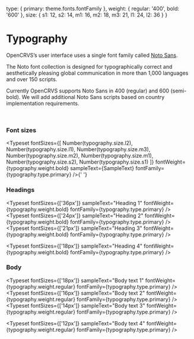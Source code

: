 <!--This Source Code Form is subject to the terms of the Mozilla Public
License, v. 2.0. If a copy of the MPL was not distributed with this
file, You can obtain one at https://mozilla.org/MPL/2.0/.

OpenCRVS is also distributed under the terms of the Civil Registration
& Healthcare Disclaimer located at http://opencrvs.org/license.

Copyright (C) The OpenCRVS Authors. OpenCRVS and the OpenCRVS
graphic logo are (registered/a) trademark(s) of Plan International.-->



<Meta title="Styles/Typography" />

  type: {
    primary: theme.fonts.fontFamily
  },
  weight: {
    regular: '400',
    bold: '600'
  },
  size: {
    s1: 12,
    s2: 14,
    m1: 16,
    m2: 18,
    m3: 21,
    l1: 24,
    l2: 36
  }
}


# Typography

OpenCRVS’s user interface uses a single font family called [Noto Sans](https://fonts.google.com/noto/fonts).

The Noto font collection is designed for typographically correct and aesthetically pleasing global communication in more than 1,000 languages and over 150 scripts.

Currently OpenCRVS supports Noto Sans in 400 (regular) and 600 (semi-bold). We will add additional Noto Sans scripts based on country implementation requirements.

<br />

### Font sizes

<Typeset
  fontSizes={[
    Number(typography.size.l2),
    Number(typography.size.l1),
    Number(typography.size.m3),
    Number(typography.size.m2),
    Number(typography.size.m1),
    Number(typography.size.s2),
    Number(typography.size.s1)
  ]}
  fontWeight={typography.weight.bold}
  sampleText={SampleText}
  fontFamily={typography.type.primary}
/>{' '}

### Headings

<Typeset
  fontSizes={['36px']}
  sampleText="Heading 1"
  fontWeight={typography.weight.bold}
  fontFamily={typography.type.primary}
/>
<Typeset
  fontSizes={['24px']}
  sampleText="Heading 2"
  fontWeight={typography.weight.bold}
  fontFamily={typography.type.primary}
/>
<Typeset
  fontSizes={['21px']}
  sampleText="Heading 3"
  fontWeight={typography.weight.bold}
  fontFamily={typography.type.primary}
/>

<Typeset
  fontSizes={['18px']}
  sampleText="Heading 4"
  fontWeight={typography.weight.bold}
  fontFamily={typography.type.primary}
/>

### Body

<Typeset
  fontSizes={['18px']}
  sampleText="Body text 1"
  fontWeight={typography.weight.regular}
  fontFamily={typography.type.primary}
/>
<Typeset
  fontSizes={['16px']}
  sampleText="Body text 2"
  fontWeight={typography.weight.regular}
  fontFamily={typography.type.primary}
/>
<Typeset
  fontSizes={['14px']}
  sampleText="Body text 3"
  fontWeight={typography.weight.regular}
  fontFamily={typography.type.primary}
/>

<Typeset
  fontSizes={['12px']}
  sampleText="Body text 4"
  fontWeight={typography.weight.regular}
  fontFamily={typography.type.primary}
/>
